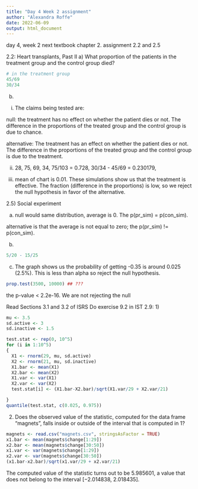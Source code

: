 ---
title: "Day 4 Week 2 assignment"
author: "Alexandra Roffe"
date: 2022-06-09
output: html_document
---

day 4, week 2
next textbook chapter 2. assignment 2.2 and 2.5

2.2: Heart transplants, Past II
a) What proportion of the patients in the treatment group and the control group died?
```{r}
# in the treatment group 
45/69
30/34
```

b) 
i. The claims being tested are:
  
  null: the treatment has no effect on whether the patient dies or not. The difference in the proportions of the treated group and the control group is due to chance. 
  
  alternative: The treatment has an effect on whether the patient dies or not. The difference in the proportions of the treated group and the control group is due to the treatment. 
  
ii. 28, 75, 69, 34, 75/103 = 0.728,  30/34 - 45/69 = 0.230179, 

iii. 
  mean of chart is 0.01. These simulations show us that the treatment is effective. The fraction (difference in the proportions) is low, so we reject the null hypothesis in favor of the alternative. 
  
  
2.5) Social experiment 

a) 
  null would same distribution, average is 0. The p(pr_sim) = p(con_sim). 

  alternative is that the average is not equal to zero; the p(pr_sim) != p(con_sim).
  
b) 
```{r}
5/20 - 15/25
```
c)
The graph shows us the probability of getting -0.35 is around 0.025 (2.5%). 
This is less than alpha so reject the null hypothesis. 
```{r}
prop.test(3500, 10000) ## ???
```
the p-value < 2.2e-16. 
We are not rejecting the null


Read Sections 3.1 and 3.2 of ISRS
Do exercise 9.2 in IST
2.9:
1) 
```{r}
mu <- 3.5
sd.active <- 3
sd.inactive <- 1.5

test.stat <- rep(0, 10^5)
for (i in 1:10^5)
{
  X1 <- rnorm(29, mu, sd.active)
  X2 <- rnorm(21, mu, sd.inactive)
  X1.bar <- mean(X1)
  X2.bar <- mean(X2)
  X1.var <- var(X1)
  X2.var <- var(X2)
  test.stat[i] <- (X1.bar-X2.bar)/sqrt(X1.var/29 + X2.var/21)

}
quantile(test.stat, c(0.025, 0.975))

```


2. Does the observed value of the statistic, computed for the data frame
“magnets”, falls inside or outside of the interval that is computed in 1?

```{r}
magnets <- read.csv("magnets.csv", stringsAsFactor = TRUE)
x1.bar <- mean(magnets$change[1:29])
x2.bar <- mean(magnets$change[30:50])
x1.var <- var(magnets$change[1:29])
x2.var <- var(magnets$change[30:50])
(x1.bar-x2.bar)/sqrt(x1.var/29 + x2.var/21)


```
The computed value of the statistic turns out to be 5.985601, a value that does not belong to the interval [−2.014838, 2.018435].

